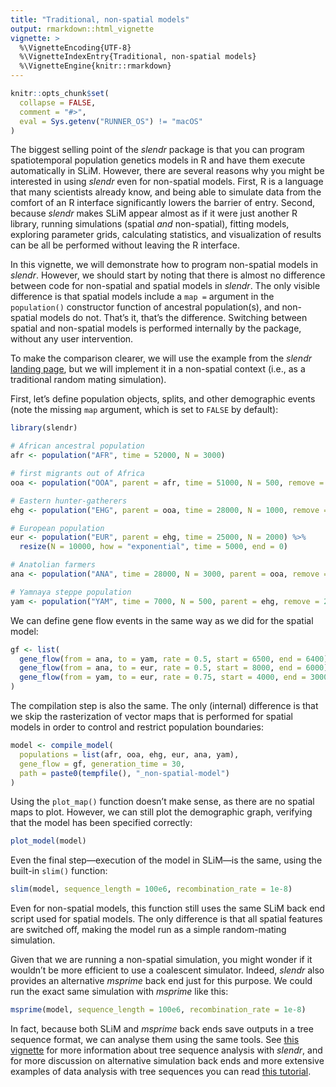```yaml
---
title: "Traditional, non-spatial models"
output: rmarkdown::html_vignette
vignette: >
  %\VignetteEncoding{UTF-8}
  %\VignetteIndexEntry{Traditional, non-spatial models}
  %\VignetteEngine{knitr::rmarkdown}
---
```


```r
knitr::opts_chunk$set(
  collapse = FALSE,
  comment = "#>",
  eval = Sys.getenv("RUNNER_OS") != "macOS"
)
```

The biggest selling point of the *slendr* package is that you can program spatiotemporal population genetics models in R and have them execute automatically in SLiM. However, there are several reasons why you might be interested in using *slendr* even for non-spatial models. First, R is a language that many scientists already know, and being able to simulate data from the comfort of an R interface significantly lowers the barrier of entry. Second, because *slendr* makes SLiM appear almost as if it were just another R library, running simulations (spatial *and* non-spatial), fitting models, exploring parameter grids, calculating statistics, and visualization of results can be all be performed without leaving the R interface.

In this vignette, we will demonstrate how to program non-spatial models in *slendr*. However, we should start by noting that there is almost no difference between code for non-spatial and spatial models in *slendr*. The only visible difference is that spatial models include a `map =` argument in the `population()` constructor function of ancestral population(s), and non-spatial models do not. That's it, that's the difference. Switching between spatial and non-spatial models is performed internally by the package, without any user intervention.

To make the comparison clearer, we will use the example from the *slendr* [landing page](https://github.com/bodkan/slendr), but we will implement it in a non-spatial context (i.e., as a traditional random mating simulation).

First, let's define population objects, splits, and other demographic events (note the missing `map` argument, which is set to `FALSE` by default):

```r
library(slendr)

# African ancestral population
afr <- population("AFR", time = 52000, N = 3000)

# first migrants out of Africa
ooa <- population("OOA", parent = afr, time = 51000, N = 500, remove = 25000)

# Eastern hunter-gatherers
ehg <- population("EHG", parent = ooa, time = 28000, N = 1000, remove = 6000)

# European population
eur <- population("EUR", parent = ehg, time = 25000, N = 2000) %>%
  resize(N = 10000, how = "exponential", time = 5000, end = 0)

# Anatolian farmers
ana <- population("ANA", time = 28000, N = 3000, parent = ooa, remove = 4000)

# Yamnaya steppe population
yam <- population("YAM", time = 7000, N = 500, parent = ehg, remove = 2500)
```

We can define gene flow events in the same way as we did for the spatial model:

```r
gf <- list(
  gene_flow(from = ana, to = yam, rate = 0.5, start = 6500, end = 6400),
  gene_flow(from = ana, to = eur, rate = 0.5, start = 8000, end = 6000),
  gene_flow(from = yam, to = eur, rate = 0.75, start = 4000, end = 3000)
)
```

The compilation step is also the same. The only (internal) difference is that we skip the rasterization of vector maps that is performed for spatial models in order to control and restrict population boundaries:

```r
model <- compile_model(
  populations = list(afr, ooa, ehg, eur, ana, yam),
  gene_flow = gf, generation_time = 30,
  path = paste0(tempfile(), "_non-spatial-model")
)
```

Using the `plot_map()` function doesn't make sense, as there are no spatial maps to plot. However, we can still plot the demographic graph, verifying that the model has been specified correctly:

```r
plot_model(model)
```

Even the final step---execution of the model in SLiM---is the same, using the built-in `slim()` function:

```r
slim(model, sequence_length = 100e6, recombination_rate = 1e-8)
```

Even for non-spatial models, this function still uses the same SLiM back end script used for spatial models. The only difference is that all spatial features are switched off, making the model run as a simple random-mating simulation.

Given that we are running a non-spatial simulation, you might wonder if it wouldn't be more efficient to use a coalescent simulator. Indeed, *slendr* also provides an alternative *msprime* back end just for this purpose. We could run the exact same simulation with *msprime* like this:

```r
msprime(model, sequence_length = 100e6, recombination_rate = 1e-8)
```

In fact, because both SLiM and *msprime* back ends save outputs in a tree sequence format, we can analyse them using the same tools. See [this vignette](vignette-05-tree-sequences.html) for more information about tree sequence analysis with *slendr*, and for more discussion on alternative simulation back ends and more extensive examples of data analysis with tree sequences you can read [this tutorial](vignette-07-backends.html).
